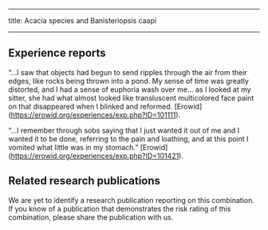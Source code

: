 ﻿---

title: Acacia species and Banisteriopsis caapi

---

## Experience reports

“…I saw that objects had begun to send ripples through the air from their edges, like rocks being thrown into a pond. My sense of time was greatly distorted, and I had a sense of euphoria wash over me… as I looked at my sitter, she had what almost looked like transluscent multicolored face paint on that disappeared when I blinked and reformed. [Erowid] (<https://erowid.org/experiences/exp.php?ID=101111>).

“…I remember through sobs saying that I just wanted it out of me and I wanted it to be done, referring to the pain and loathing, and at this point I vomited what little was in my stomach.” [Erowid] (<https://erowid.org/experiences/exp.php?ID=101421>). 


## Related research publications

We are yet to identify a research publication reporting on this combination. If you know of a publication that demonstrates the risk rating of this combination, please share the publication with us.


